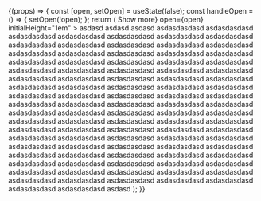 
<Meta title="Molecules/Collapsable" component={Collapsable} />

<Canvas>
  <Story name="Vertical">
    {(props) => {
      const [open, setOpen] = useState(false);
      const handleOpen = () => {
        setOpen(!open);
      };
      return (
        <Card>
          <CardBody>
            <Collapsable
              toggle={<Button onClick={handleOpen}>Show more</Button>}
              open={open}
              initialHeight="1em"
            >
              asdasd asdasd asdasd asdasdasdasd asdasdasdasd asdasdasdasd
              asdasdasdasd asdasdasdasd asdasdasdasd asdasdasdasd asdasdasdasd
              asdasdasdasd asdasdasdasd asdasdasdasd asdasdasdasd asdasdasdasd
              asdasdasdasd asdasdasdasd asdasdasdasd asdasdasdasd asdasdasdasd
              asdasdasdasd asdasdasdasd asdasdasdasd asdasdasdasd asdasdasdasd
              asdasdasdasd asdasdasdasd asdasdasdasd asdasdasdasd asdasdasdasd
              asdasdasdasd asdasdasdasd asdasdasdasd asdasdasdasd asdasdasdasd
              asdasdasdasd asdasdasdasd asdasdasdasd asdasdasdasd asdasdasdasd
              asdasdasdasd asdasdasdasd asdasdasdasd asdasdasdasd asdasdasdasd
              asdasdasdasd asdasdasdasd asdasdasdasd asdasdasdasd asdasdasdasd
              asdasdasdasd asdasdasdasd asdasdasdasd asdasdasdasd asdasdasdasd
              asdasdasdasd asdasdasdasd asdasdasdasd asdasdasdasd asdasdasdasd
              asdasdasdasd asdasdasdasd asdasdasdasd asdasdasdasd asdasdasdasd
              asdasdasdasd asdasdasdasd asdasdasdasd asdasdasdasd asdasdasdasd
              asdasdasdasd asdasdasdasd asdasdasdasd asdasdasdasd asdasdasdasd
              asdasdasdasd asdasdasdasd asdasdasdasd asdasdasdasd asdasdasdasd
              asdasdasdasd asdasdasdasd asdasdasdasd asdasdasdasd asdasdasdasd
              asdasdasdasd asdasdasdasd asdasdasdasd asdasdasdasd asdasdasdasd
              asdasdasdasd asdasdasdasd asdasdasdasd asdasdasdasd asdasdasdasd
              asdasdasdasd asdasd
            </Collapsable>
          </CardBody>
        </Card>
      );
    }}
  </Story>
</Canvas>
